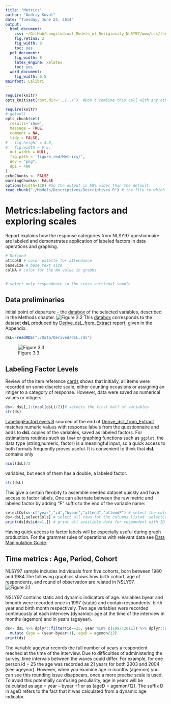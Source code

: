 ```yaml
---
title: "Metrics"
author: "Andriy Koval"
date: "Tuesday, June 24, 2014"
output:
  html_document:
    css: ~/GitHub/Longitudinal_Models_of_Religiosity_NLSY97/www/css/thesis.css
    fig.retina: 2
    fig_width: 8
    toc: yes
  pdf_document:
    fig_width: 8
    latex_engine: xelatex
    toc: yes
  word_document:
    fig_width: 6.5
mainfont: Calibri
---
```



<!--  Set the working directory to the repository's base directory; this assumes the report is nested inside of only one directory.-->
```r
require(knitr)
opts_knit$set(root.dir='../../')  #Don't combine this call with any other chunk -especially one that uses file paths.

```

```r
require(knitr)
# getwd()
opts_chunk$set(
  results='show', 
  message = TRUE,
  comment = NA, 
  tidy = FALSE,
#   fig.height = 4.8, 
#   fig.width = 6.5, 
  out.width = NULL,
  fig.path = 'figure_rmd/Metrics/',     
  dev = "png",
  dpi = 400
)
echoChunks <- FALSE
warningChunks<- FALSE
options(width=120) #So the output is 50% wider than the default.
read_chunk("./Models/Descriptives/Descriptives.R") # the file to which knitr calls for the chunks
```

# Metrics:labeling factors and exploring scales

Report explains how the response categories from NLSY97 questionnaire are labeled and demonstrates application of labeled factors in data operations and graphing.

```r
# Defined
attcol8 # color palette for attendance
baseSize # base text size
colNA # color for the NA value in graphs

```

```r
```

```r
# select only respondence in the cross-sectional sample

```

## Data preliminaries

Initial point of departure - the [databox][databox] of the selected variables, described in the Methods chapter.
![Figure 3.2](./figure_rmd/3_Methods_Figure_3_2.png)
This [databox][databox] corresponds to the dataset **dsL** produced by [Derive_dsL_from_Extract][derive] report, given in the Appendix. 
```r
dsL<-readRDS("./Data/Derived/dsL.rds")
```
![Figure 3.3](./figure_rmd/3_Methods_Figure_3_3.png)


##  Labeling Factor Levels
Review of the item reference [cards][databox] shows that initially, all items were recorded on some discrete scale, either counting occasions or assigning an intiger to a category of response. However, data were saved as numerical values or  intigers
```r
ds<- dsL[,1:(ncol(dsL)/2)]# selects the first half of variables
str(ds)
```
[LabelingFactorLevels.R][labels] sourced at the end of [Derive_dsL_from_Extract][derive] matches numeric values with response labels from the questionnaire and adds to **dsL** copies of the variables, saved as labeled factors. For estimations routines such as <code>lme4</code> or graphing  functions such as <code>ggplot</code>, the  data type (string,numeric,  factor) is a meaningful input, so a quick access to both formats frequently proves useful.  It is convenient to think that **dsL** contains only
```r
ncol(dsL)/2
```
variables, but each of them has a double, a labeled factor.
```r
str(dsL)
```
This give a certain flexibity to assemble needed dataset quickly and have access to factor labels. One can alternate between the raw metric and labeled factor by adding "F" suffix to the end of the variable name:
```r
selectCols<-c("year","id","byear","attend","attendF") # select the columns with these names
ds<-dsL[,selectCols] # select all rows for the columns listed  selectCols
print(ds[ds$id==1,]) # print all availible data for respondent with ID 1
```
Having quick access to factor labels will be especially useful during graph production. For the grammer rules of operations with relevant data see [Data Manipulation Guide][manipulate].


## Time metrics : Age, Period, Cohort
NLSY97 sample includes individuals from five cohorts, born between 1980 and 1984.The following graphics shows how birth cohort, age of respondents, and round of observation are related in NSLY97.  
![Figure 3.1](./figure_rmd/3_Methods_Figure_3_1.png)


NSLY97 contains static and dynamic indicators of age. Variables  byear and bmonth were recorded once in 1997 (static) and contain respondents’ birth year and birth month respectively. Two age variables were recorded continuously at each interview (dynamic): age at the time of the interview in months (agemon) and in years (ageyear).  

```r
ds<- dsL %>% dplyr::filter(id==25, year %in% c(1997:2011)) %>% dplyr::select(id,bmonthF,byear,year, agemon,ageyear) %>%
  mutate (age = (year-byear+1), ageD = agemon/12)
print(ds)
```

The variable ageyear records the full number of years a respondent reached at the time of the interview. Due to difficulties of administering the survey, time intervals between the waves could differ. For example, for one person id = 25 the age was recorded as 21 years for both 2003 and 2004 (see ageyear). However, when you examine age in months (agemon) you can see this rounding issue disappears, once a more precise scale is used. To avoid this potentially confusing peculiarity, age in years will be calculated as age = year – byear +1 or as (ageD = agemon/12). The suffix D in ageD refers to the fact that it was calculated from a dynamic age indicator. 


[databox]:http://statcanvas.net/thesis/databox/
[derive]:https://github.com/andkov/Longitudinal_Models_of_Religiosity_NLSY97/blob/master/Data/Derive_dsL_from_Extract.md
[labels]:https://github.com/andkov/Longitudinal_Models_of_Religiosity_NLSY97/blob/master/Scripts/Data/LabelingFactorLevels.R
[manipulate]:https://github.com/andkov/Longitudinal_Models_of_Religiosity_NLSY97/blob/master/Vignettes/dplyr/Data_Manipulation_Guide.md
